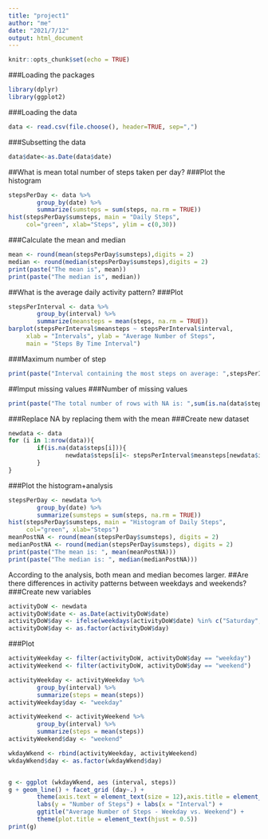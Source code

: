 ```yaml
---
title: "project1"
author: "me"
date: "2021/7/12"
output: html_document
---
```


```r
knitr::opts_chunk$set(echo = TRUE)
```

###Loading the packages
```r
library(dplyr)
library(ggplot2)
```
###Loading the data
```r
data <- read.csv(file.choose(), header=TRUE, sep=",")
```
###Subsetting the data
```r
data$date<-as.Date(data$date)
```
##What is mean total number of steps taken per day?
###Plot the histogram
```r
stepsPerDay <- data %>%
        group_by(date) %>%
        summarize(sumsteps = sum(steps, na.rm = TRUE)) 
hist(stepsPerDay$sumsteps, main = "Daily Steps", 
     col="green", xlab="Steps", ylim = c(0,30))
```
###Calculate the mean and median
```r
mean <- round(mean(stepsPerDay$sumsteps),digits = 2)
median <- round(median(stepsPerDay$sumsteps),digits = 2)
print(paste("The mean is", mean))
print(paste("The median is", median))
```
##What is the average daily activity pattern?
###Plot
```r
stepsPerInterval <- data %>%
        group_by(interval) %>%
        summarize(meansteps = mean(steps, na.rm = TRUE)) 
barplot(stepsPerInterval$meansteps ~ stepsPerInterval$interval,
     xlab = "Intervals", ylab = "Average Number of Steps",
     main = "Steps By Time Interval")
```
###Maximum number of step
```r
print(paste("Interval containing the most steps on average: ",stepsPerInterval$interval[which.max(stepsPerInterval$meansteps)]))
```
##Imput missing values
###Number of missing values
```r
print(paste("The total number of rows with NA is: ",sum(is.na(data$steps))))
```
###Replace NA
by replacing them with the mean
###Create new dataset
```r
newdata <- data
for (i in 1:nrow(data)){
        if(is.na(data$steps[i])){
                newdata$steps[i]<- stepsPerInterval$meansteps[newdata$interval[i] == stepsPerInterval$interval]
        }
}
```
###Plot the histogram+analysis
```r
stepsPerDay <- newdata %>%
        group_by(date) %>%
        summarize(sumsteps = sum(steps, na.rm = TRUE)) 
hist(stepsPerDay$sumsteps, main = "Histogram of Daily Steps", 
     col="green", xlab="Steps")
meanPostNA <- round(mean(stepsPerDay$sumsteps), digits = 2)
medianPostNA <- round(median(stepsPerDay$sumsteps), digits = 2)
print(paste("The mean is: ", mean(meanPostNA)))
print(paste("The median is: ", median(medianPostNA)))
```
According to the analysis, both mean and median becomes larger.
##Are there differences in activity patterns between weekdays and weekends?
###Create new variables
```r
activityDoW <- newdata
activityDoW$date <- as.Date(activityDoW$date)
activityDoW$day <- ifelse(weekdays(activityDoW$date) %in% c("Saturday", "Sunday"), "weekend", "weekday")
activityDoW$day <- as.factor(activityDoW$day)
```
###Plot
```r
activityWeekday <- filter(activityDoW, activityDoW$day == "weekday")
activityWeekend <- filter(activityDoW, activityDoW$day == "weekend")

activityWeekday <- activityWeekday %>%
        group_by(interval) %>%
        summarize(steps = mean(steps)) 
activityWeekday$day <- "weekday"

activityWeekend <- activityWeekend %>%
        group_by(interval) %>%
        summarize(steps = mean(steps)) 
activityWeekend$day <- "weekend"

wkdayWkend <- rbind(activityWeekday, activityWeekend)
wkdayWkend$day <- as.factor(wkdayWkend$day)


g <- ggplot (wkdayWkend, aes (interval, steps))
g + geom_line() + facet_grid (day~.) + 
        theme(axis.text = element_text(size = 12),axis.title = element_text(size = 14)) + 
        labs(y = "Number of Steps") + labs(x = "Interval") + 
        ggtitle("Average Number of Steps - Weekday vs. Weekend") + 
        theme(plot.title = element_text(hjust = 0.5))
print(g)
```
